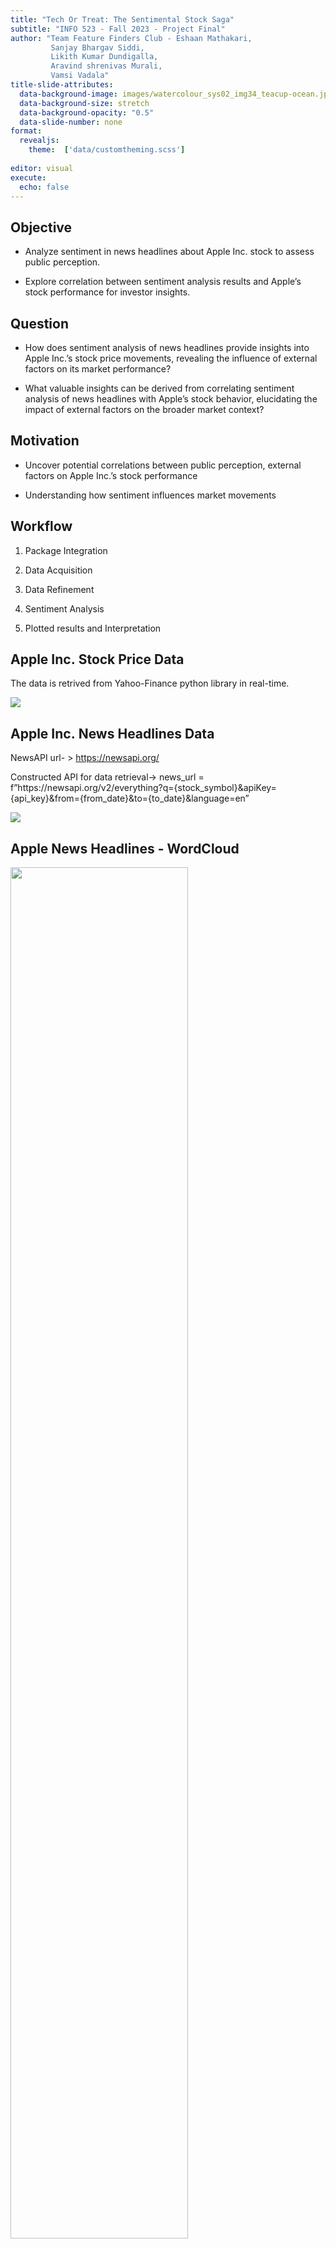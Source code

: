```yaml
---
title: "Tech Or Treat: The Sentimental Stock Saga"
subtitle: "INFO 523 - Fall 2023 - Project Final"
author: "Team Feature Finders Club - Eshaan Mathakari,
         Sanjay Bhargav Siddi, 
         Likith Kumar Dundigalla,
         Aravind shrenivas Murali,
         Vamsi Vadala"
title-slide-attributes:
  data-background-image: images/watercolour_sys02_img34_teacup-ocean.jpg
  data-background-size: stretch
  data-background-opacity: "0.5"
  data-slide-number: none
format:
  revealjs:
    theme:  ['data/customtheming.scss']
  
editor: visual
execute:
  echo: false
---
```


## Objective

::: {.incremental width="40%"}
-   Analyze sentiment in news headlines about Apple Inc. stock to assess public perception.

-   Explore correlation between sentiment analysis results and Apple's stock performance for investor insights.
:::

## Question

::: nonincremental
-   How does sentiment analysis of news headlines provide insights into Apple Inc.'s stock price movements, revealing the influence of external factors on its market performance?

-   What valuable insights can be derived from correlating sentiment analysis of news headlines with Apple's stock behavior, elucidating the impact of external factors on the broader market context?
:::

## Motivation

::: nonincremental
-   Uncover potential correlations between public perception, external factors on Apple Inc.'s stock performance

-   Understanding how sentiment influences market movements
:::

## Workflow

::: nonincremental
1.  Package Integration

2.  Data Acquisition

3.  Data Refinement

4.  Sentiment Analysis

5.  Plotted results and Interpretation
:::

## Apple Inc. Stock Price Data

::: nonincremental
The data is retrived from Yahoo-Finance python library in real-time.

![](images/stock_data.jpg){fig-align="center"}
:::

## Apple Inc. News Headlines Data

::: nonincremental
NewsAPI url- \> <https://newsapi.org/>

Constructed API for data retrieval-\> news_url = f"https://newsapi.org/v2/everything?q={stock_symbol}&apiKey={api_key}&from={from_date}&to={to_date}&language=en"\

![](images/headlines_data.jpg){fig-align="center"}
:::

## Apple News Headlines - WordCloud

::: nonincremental
![](images/wordcloud_apple.png){fig-align="center" width="75%"}
:::

## Vadersentiment

::: nonincremental
[VADER (Valence Aware Dictionary and sEntiment Reasoner)- is a lexicon and rule-based sentiment analysis tool designed to assess the sentiment of text, especially social media content. It performs several operations to evaluate the sentiment of a piece of text:]{style="font-size:23px;"}

[-Tokenization- breaks input into words.]{style="font-size:23px;"}

[- Sentiment Intensity Scoring- sentiment intensity scores to individual words.]{style="font-size:23px;"}

[- Punctuation Emphasis - effect of punctuation in modifying the intensity of sentiment (e.g., "AMAZING!!!" might have higher intensity than "amazing").]{style="font-size:23px;"}

[- Negation Handling - effect of negation words (like "not" or "don't") on reversing the polarity.]{style="font-size:23px;"}

[- Emoticon and Capitalization Awareness - Recognizes and interprets emoticons (e.g., :) or :D) and the impact of capitalization on sentiment intensity.]{style="font-size:23px;"}

[- Sentiment Score Calculation - Aggregates the individual word scores to generate an overall sentiment score for the entire text. The scores typically include positive, negative, neutral, and a compound score]{style="font-size:23px;"}
:::

## Apple News Headlines - Sentiment Analysis

::: nonincremental
![](images/apple_sentiment.png){fig-align="center" width="75%"}
:::

## Competitors vs Apple

::: nonincremental
Correlation = -0.15

![](images/Competitors.png){fig-align="center" width="100%"}
:::

## External Factors vs Apple

::: nonincremental
Correlation = 0.45

![](images/global_factors.png){fig-align="center" width="100%"}
:::

## Conclusion

::: incremental
[- Acquired data from `yfinance` and headlines from `NewsAPI`]{style="font-size:23px;"}

[- Explored intersection of finance and sentiment analysis focused on Apple stock using `vaderSentiment` in Python.]{style="font-size:23px;"}

[- Plotted sentiment scores against Apple's stock price, visually highlighting the potential correlations between sentiments shifts and market trends.]{style="font-size:23px;"}
:::

## Challenges faced

::: incremental
[- One of the limitation to this project was fetching data from a live data source. We used newsapi.org to fetch real time news but this platform only lets us fetch data for the past 29 days which would stop us from training the model on a wider timescale.]{style="font-size:23px;"}

[- For the past few months, market sentiment has stayed overtly positive which doesn't help us in training the model well to fit in the Bear Market Scenario.]{style="font-size:23px;"}

[- Stock Market Analysis is a wide spectrum and all Investments should be done with caution. This is just a educational project to show the correlation between market sentiment and the stock price. Other factors such as Dollar Index, Overall Investor sentiments, external factors such as trading restrictions on products around the globe and the undergoing wars between different nations. DO NOT take the outcome of this project as financial advice. Please be careful before making any investments.]{style="font-size:23px;"}

[- Thank you for joining me on this exploration of sentiments in the world of Apple stocks.]{style="font-size:23px;"}
:::
